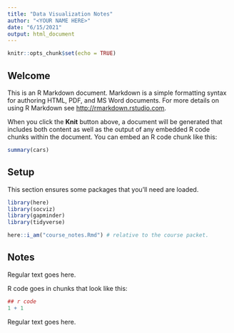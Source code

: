 ```yaml
---
title: "Data Visualization Notes"
author: "<YOUR NAME HERE>"
date: "6/15/2021"
output: html_document
---
```


```r
knitr::opts_chunk$set(echo = TRUE)
```

## Welcome

This is an R Markdown document. Markdown is a simple formatting syntax for authoring HTML, PDF, and MS Word documents. For more details on using R Markdown see <http://rmarkdown.rstudio.com>.

When you click the **Knit** button above, a document will be generated that includes both content as well as the output of any embedded R code chunks within the document. You can embed an R code chunk like this:

```r
summary(cars)
```

## Setup

This section ensures some packages that you'll need are loaded.

```r
library(here)
library(socviz)
library(gapminder)
library(tidyverse)
```

```r
here::i_am("course_notes.Rmd") # relative to the course packet.
```

## Notes

Regular text goes here.

R code goes in chunks that look like this:

```r
## r code
1 + 1
```

Regular text goes here.


